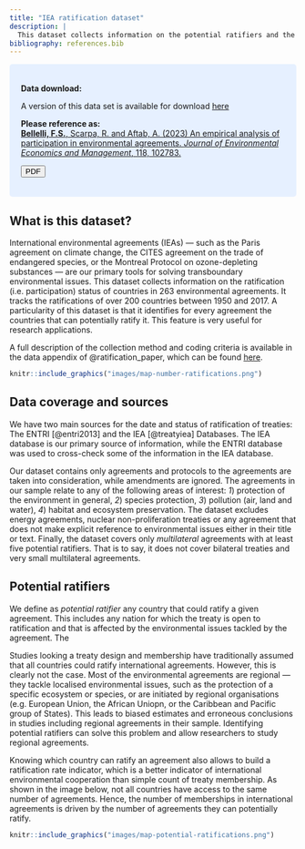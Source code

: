 ```yaml
---
title: "IEA ratification dataset"
description: |
  This dataset collects information on the potential ratifiers and the ratification status for 263 international environmental agreements (IEA) 
bibliography: references.bib
---
```



<style>
div.blue { background-color:#e6f0ff; border-radius: 5px; padding: 20px;}
</style>
<div class = "blue">
**Data download:**

A version of this data set is available for download [here](data files/ratification data.zip)

**Please reference as:** <br>
[**Bellelli, F.S.**, Scarpa, R. and Aftab, A. (2023) An empirical analysis of participation in environmental agreements. *Journal of Environmental Economics and Management*, 118, 102783.](https://www.sciencedirect.com/science/article/abs/pii/S0095069623000013)

<a href="papers/Ratification_paper.pdf"><button>PDF</button></a>
</div>



## What is this dataset? 


International environmental agreements (IEAs) --- such as the Paris agreement on climate change, the CITES agreement on the trade of endangered species, or the Montreal Protocol on ozone-depleting substances --- are our primary tools for solving transboundary environmental issues. This dataset collects information on the ratification (i.e. participation) status of countries in 263 environmental agreements. It tracks the ratifications of over 200 countries between 1950 and 2017. A particularity of this dataset is that it identifies for every agreement the countries that can potentially ratify it. This feature is very useful for  research applications. 

A full description of the collection method and coding criteria is available in the data appendix of @ratification_paper, which can be found [here](papers/ratification paper appendix.zip).



```r
knitr::include_graphics("images/map-number-ratifications.png")
```



## Data coverage and sources

We have two main sources for the date and status of ratification of treaties: The ENTRI [@entri2013] and the IEA [@treatyiea] Databases. The IEA database is our primary source of information, while the ENTRI database was used to cross-check some of the information in the IEA database.

Our dataset contains only agreements and protocols to the agreements are taken into consideration, while amendments are ignored. The agreements in our sample relate to any of the following areas of interest: *1*) protection of the environment in general, *2*) species protection, *3*) pollution (air, land and water), *4*) habitat and ecosystem preservation. The dataset excludes energy agreements, nuclear non-proliferation treaties or any agreement that does not make explicit reference to environmental issues either in their title or text. Finally, the dataset covers only *multilateral* agreements with at least five potential ratifiers. That is to say, it does not cover bilateral treaties and very small multilateral agreements.


## Potential ratifiers

We define as *potential ratifier* any country that could ratify a given agreement. This includes any nation for which the treaty is open to ratification and that is affected by the environmental issues tackled by the agreement. The 

Studies looking a treaty design and membership have traditionally assumed that all countries could ratify international agreements. However, this is clearly not the case. Most of the environmental agreements are regional --- they tackle localised environmental issues, such as the protection of a specific ecosystem or species, or are initiated by regional organisations (e.g. European Union, the African Uniopn, or the Caribbean and Pacific group of States). This leads to biased estimates and erroneous conclusions in studies including regional agreements in their sample. Identifying potential ratifiers can solve this problem and allow researchers to study regional agreements.

Knowing which country can ratify an agreement also allows to build a ratification rate indicator, which is a better indicator of international environmental cooperation than simple count of treaty membership. As shown in the image below, not all countries have access to the same number of agreements. Hence, the number of memberships in international agreements is driven by the number of agreements they can potentially ratify.

```r
knitr::include_graphics("images/map-potential-ratifications.png")
```




